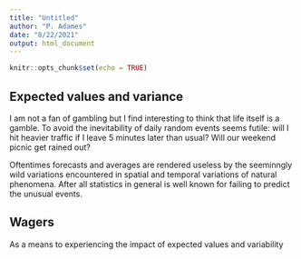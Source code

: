 ```yaml
---
title: "Untitled"
author: "P. Adames"
date: "8/22/2021"
output: html_document
---
```


```r
knitr::opts_chunk$set(echo = TRUE)
```

## Expected values and variance

I am not a fan of gambling but I find interesting to think that life itself is a gamble.
To avoid the inevitability of daily random events seems futile: will I hit heavier traffic
if I leave 5 minutes later than usual? Will our weekend picnic get rained out?

Oftentimes forecasts and averages are rendered useless by the
seeminngly wild variations encountered in spatial and temporal variations of natural phenomena.
After all statistics in general is well known for failing to predict the unusual events.

## Wagers 

As a means to experiencing the impact of expected values and variability

